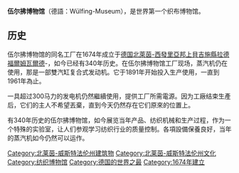 {{unreferenced|time=2014-05-25T01:41:48+00:00}}
'''伍尔拂博物馆'''（德語：Wülfing-Museum），是世界第一个织布博物馆。

==历史==
伍尔拂博物馆的同名工厂在1674年成立于[[德国|德国]][[北萊茵-西發里亞邦|北萊茵-西發里亞邦]][[上貝吉施縣|上貝吉施縣]][[拉德福爾姆瓦爾德|拉德福爾姆瓦爾德]]-{{link-de|達勒勞|Dahlerau}}，如今已经有340年历史。在伍尔拂博物馆工厂现场，蒸汽机仍在使用，那是一部雙汽缸复合式发动机。它于1891年开始投入生产使用，一直到1961年為止。
   
一具超过300马力的发电机仍然繼續使用，提供工厂所需電源。因为工廠结束生產后，它们的主人不希望丟棄，直到今天仍然存在它们原來的位置上。
     
有340年历史的伍尔拂博物馆，如今展览当年产品、纺织机械和生产过程，作为一个特殊的实验室，让人们参观学习纺织行业的质量控制。各項設備保養良好，当年的蒸汽机如今仍然可以运作。

[[Category:北莱茵-威斯特法伦州建筑物|Category:北莱茵-威斯特法伦州建筑物]]
[[Category:北莱茵-威斯特法伦州文化|Category:北莱茵-威斯特法伦州文化]]
[[Category:纺织博物馆|Category:纺织博物馆]]
[[Category:德国的世界之最|Category:德国的世界之最]]
[[Category:1674年建立|Category:1674年建立]]